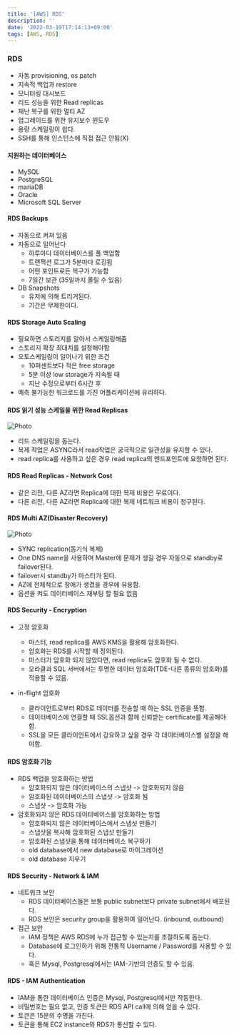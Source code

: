 ```yaml
---
title: '[AWS] RDS'
description: ''
date: '2022-03-19T17:14:13+09:00'
tags: [AWS, RDS]
---
```


### RDS
- 자동 provisioning, os patch
- 지속적 백업과 restore
- 모니터링 대시보드
- 리드 성능을 위한 Read replicas
- 재난 복구를 위한 멀티 AZ
- 업그레이드를 위한 유지보수 윈도우
- 용량 스케일링이 쉽다.
- SSH를 통해 인스턴스에 직접 접근 안됨(X)

#### 지원하는 데이터베이스
- MySQL
- PostgreSQL
- mariaDB
- Oracle
- Microsoft SQL Server

#### RDS Backups
- 자동으로 켜져 있음
- 자동으로 일어난다
    - 하루마다 데이터베이스를 풀 백업함
    - 트랜잭션 로그가 5분마다 로깅됨
    - 어떤 포인트로든 복구가 가능함
    - 7일간 보관 (35일까지 올릴 수 있음)
- DB Snapshots
    - 유저에 의해 트리거된다.
    - 기간은 무제한이다.

#### RDS Storage Auto Scaling
- 필요하면 스토리지를 알아서 스케일링해줌
- 스토리지 확장 최대치를 설정해야함
- 오토스케일링이 일어나기 위한 조건
    - 10퍼센트보다 적은 free storage
    - 5분 이상 low storage가 지속될 때
    - 지난 수정으로부터 6시간 후
- 예측 불가능한 워크로드를 가진 어플리케이션에 유리하다.

#### RDS 읽기 성능 스케일을 위한 Read Replicas

<Image
    src='https://seongwoon-blog.s3.ap-northeast-2.amazonaws.com/images/2022-03-20-readreplica.png'
    alt="Photo"
    width={300}
    height={200}
    priority
    className="next-image"
/>

- 리드 스케일링을 돕는다.
- 복제 작업은 ASYNC라서 read작업은 궁극적으로 일관성을 유지할 수 있다.
- read replica를 사용하고 싶은 경우 read replica의 엔드포인트에 요청하면 된다.

#### RDS Read Replicas - Network Cost
- 같은 리전, 다른 AZ라면 Replica에 대한 복제 비용은 무료이다.
- 다른 리전, 다른 AZ라면 Replica에 대한 복제 네트워크 비용이 청구된다.

#### RDS Multi AZ(Disaster Recovery)

<Image
    src='https://seongwoon-blog.s3.ap-northeast-2.amazonaws.com/images/2022-03-20-multiaz.png'
    alt="Photo"
    width={300}
    height={300}
    priority
    className="next-image"
/>

- SYNC replication(동기식 복제)
- One DNS name을 사용하며 Master에 문제가 생길 경우 자동으로 standby로 failover된다.
- failover시 standby가 마스터가 된다.
- AZ에 전체적으로 장애가 생겼을 경우에 유용함.
- 옵션을 켜도 데이터베이스 재부팅 할 필요 없음

#### RDS Security - Encryption
- 고정 암호화
    - 마스터, read replica를 AWS KMS을 활용해 암호화한다.
    - 암호화는 RDS를 시작할 때 정의된다.
    - 마스터가 암호화 되지 않았다면, read replica도 암호화 될 수 없다.
    - 오라클과 SQL 서버에서는 투명한 데이터 암호화(TDE-다른 종류의 암호화)를 적용할 수 있음.

- in-flight 암호화
    - 클라이언트로부터 RDS로 데이터를 전송할 때 하는 SSL 인증을 뜻함.
    - 데이터베이스에 연결할 때 SSL옵션과 함께 신뢰받는 certificate를 제공해야 함.
    - SSL을 모든 클라이언트에서 강요하고 싶을 경우 각 데이터베이스별 설정을 해야함.

#### RDS 암호화 기능
- RDS 백업을 암호화하는 방법
    - 암호화되지 않은 데이터베이스의 스냅샷 -> 암호화되지 않음
    - 암호화된 데이터베이스의 스냅샷 -> 암호화 됨
    - 스냅샷 -> 암호화 가능
- 암호화되지 않은 RDS 데이터베이스를 암호화하는 방법
    - 암호화되지 않은 데이터베이스에서 스냅샷 만들기
    - 스냅샷을 복사해 암호화된 스냅샷 만들기
    - 암호화된 스냅샷을 통해 데이터베이스 복구하기
    - old database에서 new database로 마이그레이션
    - old database 지우기

#### RDS Security - Network & IAM
- 네트워크 보안
    - RDS 데이터베이스들은 보통 public subnet보다 private subnet에서 배포된다.
    - RDS 보안은 security group을 활용하여 일어난다. (inbound, outbound)
- 접근 보안
    - IAM 정책은 AWS RDS에 누가 접근할 수 있는지를 조절하도록 돕는다.
    - Database에 로그인하기 위해 전통적 Username / Password를 사용할 수 있다.
    - 혹은 Mysql, Postgresql에서는 IAM-기반의 인증도 할 수 있음.

#### RDS - IAM Authentication
- IAM을 통한 데이터베이스 인증은 Mysql, Postgresql에서만 작동한다.
- 비밀번호는 필요 없고, 인증 토큰은 RDS API call에 의해 얻을 수 있다.
- 토큰은 15분의 수명을 가진다.
- 토큰을 통해 EC2 instance와 RDS가 통신할 수 있다.
